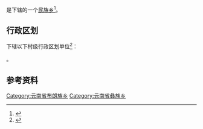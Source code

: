 {{中国乡级行政区|53/05/21/205/000}}

'''{{PAGENAMEBASE}}'''是{{PRC admin/fullname|53/05/21/205/000|3}}下辖的一个[[民族乡|民族乡]]<ref>{{PRC admin/ref sgc|{{PRC admin/parent|53/05/21/205/000}}}}</ref>。

== 行政区划 ==
{{PAGENAMEBASE}}下辖以下村级行政区划单位<ref>{{PRC admin/ref sgc|53/05/21/205/000}}</ref>：

{{PRC admin/children|53/05/21/205/000}}。

== 参考资料 ==
{{reflist}}

{{云南行政区划小作品}}
{{PRC admin/navcat|53/05/21/205/000}}
[[Category:云南省布朗族乡|Category:云南省布朗族乡]]
[[Category:云南省彝族乡|Category:云南省彝族乡]]